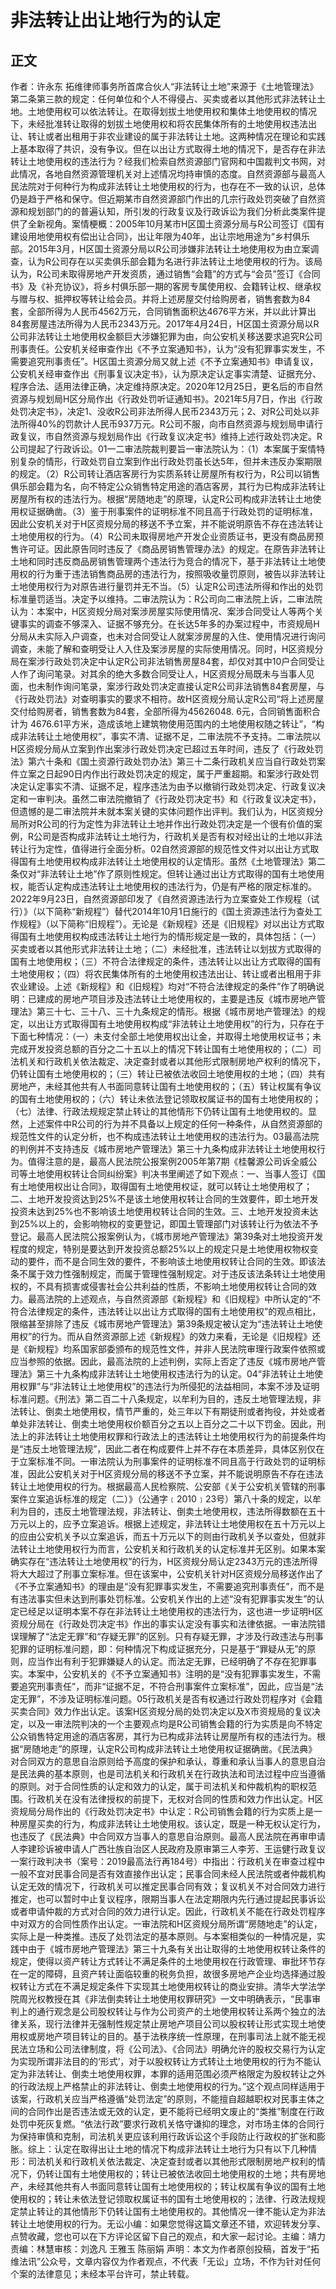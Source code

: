 # 非法转让出让地行为的认定
## 正文
作者：许永东 拓维律师事务所首席合伙人“非法转让土地”来源于《土地管理法》第二条第三款的规定：任何单位和个人不得侵占、买卖或者以其他形式非法转让土地。土地使用权可以依法转让。在取得划拔土地使用权和集体土地使用权的情况下，未经批准转让取得的划拔土地使用权和将农民集体所有的土地使用权违法出让、转让或者出租用于非农业建设的属于非法转让土地。这两种情况在理论和实践上基本取得了共识，没有争议。但在以出让方式取得土地的情况下，是否存在非法转让土地使用权的违法行为？经我们检索自然资源部门官网和中国裁判文书网，对此情况，各地自然资源管理机关对上述情况均持审慎的态度。自然资源部与最高人民法院对于何种行为构成非法转让土地使用权的行为，也存在不一致的认识，总体仍是趋于严格和保守。但近期某市自然资源部门作出的几宗行政处罚突破了自然资源和规划部门的的普遍认知，所引发的行政复议及行政诉讼为我们分析此类案件提供了全新视角。案情梗概：2005年10月某市H区国土资源分局与R公司签订《国有建设用地使用权有偿出让合同》，出让年限为40年，出让宗地用途为“乡村俱乐部。2015年3月，H区国土资源分局以R公司涉嫌非法转让土地使用权为由立案调查，认为R公司存在以买卖俱乐部会籍为名进行非法转让土地使用权的行为。该局认为，R公司未取得房地产开发资质，通过销售“会籍”的方式与“会员”签订《合同书》及《补充协议》，将乡村俱乐部一期的客房专属使用权、会籍转让权、继承权与赠与权、抵押权等转让给会员。并将上述房屋交付给购房者，销售套数为84套，全部所得为人民币4562万元，合同销售面积达4676平方米，并以此计算出84套房屋违法所得为人民币2343万元。2017年4月24日，H区国土资源分局以R公司非法转让土地使用权金额巨大涉嫌犯罪为由，向公安机关移送要求追究R公司刑事责任。公安机关经审查作出《不予立案通知书》，认为“没有犯罪事实发生，不需要追究刑事责任”。H区国土资源分局又就上述《不予立案通知书》申请复议，公安机关经审查作出《刑事复议决定书》，认为原决定认定事实清楚、证据充分、程序合法、适用法律正确，决定维持原决定。2020年12月25日，更名后的市自然资源与规划局H区分局作出《行政处罚听证通知书》。2021年5月7日，作出《行政处罚决定书》，决定1、没收R公司非法所得人民币2343万元；2、对R公司处以非法所得40%的罚款计人民币937万元。R公司不服，向市自然资源与规划局申请行政复议，市自然资源与规划局作出《行政复议决定书》维持上述行政处罚决定。R公司提起了行政诉讼。01一二审法院裁判要旨一审法院认为：（1）本案属于案情特别复杂的情形，行政处罚自立案到作出行政处罚虽长达5年，但并未违反办案期限的规定。（2）R公司转让酒店客房行为实质系转让房屋所有权行为，R公司以销售俱乐部会籍为名，向不特定公众销售特定用途的酒店客房，其行为已构成非法转让房屋所有权的违法行为。根据“房随地走”的原理，认定R公司构成非法转让土地使用权证据确凿。（3）鉴于刑事案件的证明标准不同且高于行政处罚的证明标准，因此公安机关对于H区资规分局的移送不予立案，并不能说明原告不存在违法转让土地使用权的行为。（4）R公司未取得房地产开发企业资质证书，更没有商品房预售许可证。因此原告同时违反了《商品房销售管理办法》的规定。在原告非法转让土地和同时违反商品房销售管理两个违法行为竞合的情况下，基于非法转让土地使用权的行为重于违法销售商品房的违法行为，按照吸收量罚原则，被告以非法转让土地使用权行为对原告进行量罚并无不当。（5）认定R公司违法所得和作出的处罚标准量罚适当。决定予以维持。二审法院认为：R公司向二审法院上诉，二审法院认为：本案中，H区资规分局对案涉房屋实际使用情况、案涉合同受让人等两个关键事实的调查不够深入、证据不够充分。在长达5年多的办案过程中，市资规局H分局从未实际入户调查，也未对合同受让人就案涉房屋的入住、使用情况进行询问调查，未能了解和查明受让人入住及案涉房屋的实际使用情况。同时，H区资规分局在案涉行政处罚决定中认定R公司非法销售房屋84套，却仅对其中10户合同受让人作了询问笔录。对其余的绝大多数合同受让人，H区资规分局既未与当事人见面，也未制作询问笔录，案涉行政处罚决定直接认定R公司非法销售84套房屋，与《行政处罚法》对查明事实的要求不相符。故H区资规分局认定R公司“将上述房屋交付给购房者，销售套数为84套，全部所得为45626048. 6元，合同销售面积合计为 4676.61平方米，造成该地上建筑物使用范围内的土地使用权随之转让”，“构成非法转让土地使用权”，事实不清、证据不足，二审法院不予支持。二审法院以H区资规分局从立案到作出案涉行政处罚决定已超过五年时间，违反了《行政处罚法》第六十条和《国土资源行政处罚办法》第三十二条行政机关应当自行政处罚案件立案之日起90日内作出行政处罚决定的规定，属于严重超期。和案涉行政处罚决定认定事实不清、证据不足，程序违法为由予以撤销行政处罚决定、行政复议决定和一审判决。虽然二审法院撤销了《行政处罚决定书》和《行政复议决定书》，但遗憾的是二审法院并未就本案关键的实体问题作出评判。我们认为，H区资规分局所对R公司的行为定性为非法转让土地并作出行政处罚决定是一个很有价值的案例，R公司是否构成非法转让土地行为，行政机关是否有权对经出让的土地以非法转让行为定性，值得进行全面分析。02自然资源部的规范性文件对以出让方式取得国有土地使用权构成非法转让土地使用权的认定情形。虽然《土地管理法》第二条仅对“非法转让土地”作了原则性规定。但转让通过出让方式取得的国有土地使用权，能否认定构成违法转让土地使用权的违法行为，仍是有严格的限定标准的。2022年9月23日，自然资源部印发了《自然资源违法行为立案查处工作规程（试行）》（以下简称“新规程”）替代2014年10月1日施行的《国土资源违法行为查处工作规程》（以下简称“旧规程”）。无论是《新规程》还是《旧规程》对以出让方式取得国有土地使用权构成违法转让土地行为的情形规定是一致的，具体包括：（一）买卖或者以其他形式非法转让土地；（二）未经批准，违法转让以划拔方式取得的国有土地使用权；（三）不符合法律规定的条件，违法转让以出让方式取得的国有土地使用权；（四）将农民集体所有的土地使用权违法出让、转让或者出租用于非农业建设。上述《新规程》和《旧规程》均对“不符合法律规定的条件”作了明确说明：已建成的房地产项目涉及违法转让土地使用权的，主要是违反《城市房地产管理法》第三十七、三十八、三十九条规定的情形。根据《城市房地产管理法》的规定，以出让方式取得国有土地使用权构成“非法转让土地使用权”的行为，只存在于下面七种情况：（一）未支付全部土地使用权出让金，并取得土地使用权证书；未完成开发投资总额的百分之二十五以上的情况下转让国有土地使用权的；（二）司法机关和行政机关依法裁定、决定查封或者以其他形式限制房地产权利的情况下，仍转让国有土地使用权的；（三）转让已被依法收回土地使用权的土地；（四）共有房地产，未经其他共有人书面同意转让国有土地使用权的；（五）转让权属有争议的国有土地使用权的；（六）转让未依法登记领取权属证书的国有土地使用权的；（七）法律、行政法规规定禁止转让的其他情形下仍转让国有土地使用权的。显然，上述案件中R公司的行为并不具备以上规定的任何一种条件，从自然资源部的规范性文件的认定分析，也不构成违法转让土地使用权的违法行为。03最高法院的判例并不支持违反《城市房地产管理法》第三十九条构成非法转让土地使用权行为。值得注意的是，最高人民法院公报案例2005年第7期《桂馨源公司诉全威公司等土地使用权转让合同纠纷案》判决书里阐述了如下观点：一、当事人签订《国有土地使用权出让合同》，取得国有土地使用权证，就可以转让土地使用权了；二、土地开发投资达到25%不是该土地使用权转让合同的生效要件，即土地开发投资未达到25%也不影响该土地使用权转让合同的生效。三、土地开发投资未达到25%以上的，会影响物权的变更登记，即国土管理部门对该转让行为依法不予登记。最高人民法院公报案例认为，《城市房地产管理法》第39条对土地投资开发程度的规定，特别是要达到开发投资总额25%以上的规定只是土地使用权物权变动的要件，而不是合同生效的要件，不影响该土地使用权转让合同的生效。即该法条不属于效力性强制规定，而属于管理性强制规定。对于违反该法条转让土地使用权的，不具有损害或侵害社会公共利益的性质，不影响土地使用权转让合同的效力。最高法院的上述观点，与自然资源部《新规程》和《旧规程》中所认定的“不符合法律规定的条件，违法转让以出让方式取得的国有土地使用权”的观点相比，限缩甚至排除了违反《城市房地产管理法》第39条规定被认定为“违法转让土地使用权”的行为。而从自然资源部上述《新规程》的效力来看，无论是《旧规程》还是《新规程》均系国家部委颁布的规范性文件，并非人民法院审理行政案件依照或应当参照的依据。因此，最高法院的上述判例，实际上否定了违反《城市房地产管理法》第三十九条构成非法转让土地使用权违法行为的认定。04“非法转让土地使用权罪”与“非法转让土地使用权”的违法行为所侵犯的法益相同，本案不涉及证明标准问题。《刑法》第二百二十八条规定，以牟利为目的，违反土地管理法规，非法转让、倒卖土地使用权，情节严重的，处三年以下有期徒刑或者拘役，并处或者单处非法转让、倒卖土地使用权价额百分之五以上百分之二十以下罚金。因此，刑法上的非法转让土地使用权罪和行政法上的违法转让土地使用权行为的前提条件均是“违反土地管理法规”，因此二者在构成要件上并不存在本质差异，具体区别仅在于立案标准不同。一审法院认为刑事案件的证明标准不同且高于行政处罚的证明标准，因此公安机关对于H区资规分局的移送不予立案，并不能说明原告不存在违法转让土地使用权的行为。根据最高人民检察院、公安部《关于公安机关管辖的刑事案件立案追诉标准的规定（二）》（公通字﹝2010﹞23号）第八十条的规定，以牟利为目的，违反土地管理法规，非法转让、倒卖土地使用权，违法所得数额在五十万元以上的，应予立案追诉。根据上述规定，非法转让土地使用权在五十万元以上的应由公安机关予以立案追诉，而五十万元以下的则由行政机关予以查处，但就非法转让土地使用权行为而言，公安机关和行政机关的认定标准并无区别。如果本案确实存在“违法转让土地使用权”的行为，H区资规分局认定2343万元的违法所得将大大超过了刑事立案标准。但在该案中，公安机关针对H区资规分局移送作出了《不予立案通知书》的理由是“没有犯罪事实发生，不需要追究刑事责任”，而不是有违法事实但未达到刑事处罚标准。公安机关作出的上述“没有犯罪事实发生”的认定已经足以证明本案不存在非法转让土地使用权的违法行为，这也进一步证明H区资规分局在《行政处罚决定书》作出的事实认定没有事实和法律依据。一审法院错误理解了“法定无罪”和“存疑无罪”的区别。只有存疑无罪，才涉及行政违法与刑事犯罪的证明标准问题，即：何种情况下构成证据充分，只是基于“罪疑从无”的原则，应当作出有利于犯罪嫌疑人的认定。而法定无罪，已经明确了不存在犯罪事实。本案中，公安机关的《不予立案通知书》注明的是“没有犯罪事实发生，不需要追究刑事责任”，而非“证据不足，不符合刑事案件立案标准”，因此，应当是“法定无罪”，不涉及证明标准问题。05行政机关是否有权通过行政处罚程序对《会籍买卖合同》效力作出认定。该案H区资规分局的处罚决定以及X市资规局的复议决定，以及一审法院判决的一个主要观点均是R公司销售会籍的行为实质是向不特定公众销售特定用途的酒店客房，其行为已构成非法转让房屋所有权的违法行为。根据“房随地走”的原理，认定R公司构成非法转让土地使用权证据确凿。《民法典》对合同双方的意思自治原则给予高度的保护和承认，尊重和承认当事人的意思自治是民法典的基本原则，也是司法机关和行政机关在行政执法和司法过程中应当遵循的原则。对于合同性质的认定和效力的认定，属于司法机关和仲裁机构的职权范围。行政机关在没有法律授权的前提下，无权对合同的性质和效力作出认定。H区资规局分局作出的《行政处罚决定书》中认定：R公司销售会籍的行为实质上是一种房屋买卖的行为，构成非法转让土地使用权。该认定，既是一种无权认定行为，也违反了《民法典》中合同双方当事人的意思自治原则。最高人民法院在再审申请人李建珍诉被申请人广西壮族自治区人民政府及原审第三人李芳、王运健行政复议一案行政判决书（案号：2019最高法行再184号）中指出：行政机关在审查过程中一般不宜对民事合同是否有效直接作出认定；民事合同未经人民法院或者仲裁机构认定无效的情况下，行政机关可以推定民事合同有效；复议机关不对合同效力进行推定，也可以暂时中止复议程序，限期当事人在法定期限内先行通过提起民事诉讼或者申请仲裁的方式对合同的效力进行认定。因此，行政机关不能在行政处罚程序中对双方的合同性质作出认定。一审法院和H区资规分局所谓“房随地走”的认定，实际上是一种类推。违反了处罚法定的基本原则。与本案相类似的一种情况是，实践中由于《城市房地产管理法》第三十九条有关出让取得的土地使用权转让条件的规定，使得以资产转让方式转让不满足条件的土地使用权在行政管理、审批环节存在一定的障碍，且资产转让面临较重的税务负担，故很多房地产企业均选择通过股权转让方式在不满足规定条件下实现其土地使用权转让的商业安排。清华大学法学院周光权教授在其《非法倒卖转让土地使用权罪研究》一文中明确表示，“民事审判上的通行观念是公司股权转让与作为公司资产的土地使用权转让系两个独立的法律关系，现行法律并无强制性规定禁止房地产项目公司以股权转让形式实现土地使用权或房地产项目转让的目的。基于法秩序统一性原理，在刑事司法上就不能无视民法立场和公司法律制度，将《公司法》、《合同法》明确允许的股权交易行为认定为实现所谓非法目的的‘形式’，对于以股权转让方式转让土地使用权的行为不能认定为非法转让、倒卖土地使用权罪，本罪的适用范围必须严格限定为股权转让之外的行政法规上严格禁止的非法转让、倒卖土地使用权的行为。”这个观点同样适用于该案，行政机关应当严格遵循“处罚法定”的原则，不能擅自超越职权对民事主体之间的合同作出是否违法或无效的认定，更不能将已经明文废止的“类推”制度在行政处罚中死灰复燃。“依法行政”要求行政机关恪守谦抑的理念，对市场主体的合同行为保持审慎和克制，司法机关更应该利用行政诉讼这个手段防止行政权的扩张和膨胀。综上：认定在取得出让土地的情况下构成非法转让土地行为只有以下几种情形：司法机关和行政机关依法裁定、决定查封或者以其他形式限制房地产权利的情况下，仍转让国有土地使用权的；转让已被依法收回土地使用权的土地；共有房地产，未经其他共有人书面同意转让国有土地使用权的；转让权属有争议的国有土地使用权的；转让未依法登记领取权属证书的国有土地使用权的；法律、行政法规规定禁止转让的其他情形下仍转让国有土地使用权的。其他情况一律不能认定为非法转让土地使用权的行为。无讼小编：如果您觉得这篇文章还不错，欢迎转发分享、点赞收藏，您也可以在下方评论区留下自己的观点，和大家一起讨论。主编：靖力责编：林慧审核：刘逸凡 王雅玉 陈丽娟 声明：本文为作者原创投稿，首发于“拓维法讯”公众号，文章内容仅为作者观点，不代表「无讼」立场，不作为针对任何个案的法律意见；未经本平台许可，禁止转载。